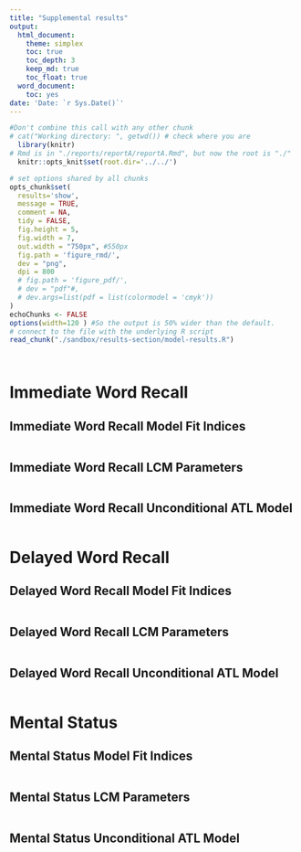 ```yaml
---
title: "Supplemental results"
output:
  html_document:
    theme: simplex
    toc: true
    toc_depth: 3
    keep_md: true
    toc_float: true
  word_document:
    toc: yes
date: 'Date: `r Sys.Date()`'
---
```

<!-- These two chunks should be added in the beginning of every .Rmd that you want to source an .R script -->
<!--  The 1st mandatory chunck  -->
<!--  Set the working directory to the repository's base directory -->
```r
#Don't combine this call with any other chunk 
# cat("Working directory: ", getwd()) # check where you are
  library(knitr)
# Rmd is in "./reports/reportA/reportA.Rmd", but now the root is "./"
  knitr::opts_knit$set(root.dir='../../') 
```


<!--  The 2nd mandatory chunck  -->
<!-- Set the report-wide options, and point to the external code file. -->
```r
# set options shared by all chunks
opts_chunk$set(
  results='show', 
  message = TRUE,
  comment = NA, 
  tidy = FALSE,
  fig.height = 5, 
  fig.width = 7, 
  out.width = "750px", #550px
  fig.path = 'figure_rmd/',     
  dev = "png",
  dpi = 800
  # fig.path = 'figure_pdf/',     
  # dev = "pdf"#,
  # dev.args=list(pdf = list(colormodel = 'cmyk'))
)
echoChunks <- FALSE
options(width=120 ) #So the output is 50% wider than the default.
# connect to the file with the underlying R script  
read_chunk("./sandbox/results-section/model-results.R") 
```

<!-- Load 'sourced' R files.  Suppress the output when loading packages. --> 
```r
```


<!-- Load the sources.  Suppress the output when loading sources. --> 
```r
```

# Immediate Word Recall
## Immediate Word Recall Model Fit Indices
```r
```

## Immediate Word Recall LCM Parameters
```r
```

## Immediate Word Recall Unconditional ATL Model
```r
```


# Delayed Word Recall
## Delayed Word Recall Model Fit Indices
```r
```

## Delayed Word Recall LCM Parameters
```r
```

## Delayed Word Recall Unconditional ATL Model
```r
```

# Mental Status
## Mental Status Model Fit Indices
```r
```

## Mental Status LCM Parameters
```r
```

## Mental Status Unconditional ATL Model
```r
```

